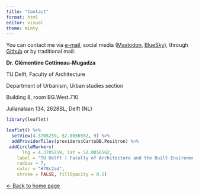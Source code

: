 ```yaml
---
title: "Contact"
format: html
editor: visual
theme: minty 
---
```


You can contact me via [e-mail](mailto:c.cottineau@tudelft.nl), social media ([Mastodon](https://mastodon.social/@clementinecttn), [BlueSky](https://bsky.app/profile/clementinecttn.bsky.social)), through [Github](https://github.com/ClementineCttn) or by traditional mail:

**Dr. Clémentine Cottineau-Mugadza**

TU Delft, Faculty of Architecture

Department of Urbanism, Urban studies section

Building 8, room BG.West.710

Julianalaan 134, 2628BL, Delft (NL)

```r
library(leaflet)

leaflet() %>% 
  setView(4.3705259, 52.0056562, 9) %>%
  addProviderTiles(providers$CartoDB.Positron) %>%
 addCircleMarkers(
      lng = 4.3705259, lat = 52.0056562,
    label = "TU Delft | Faculty of Architecture and the Built Environment",
    radius = 7,
    color = "#78c2ad",
    stroke = FALSE, fillOpacity = 0.5)


```

[\<- Back to home page](http://clementinecttn.github.io/)
